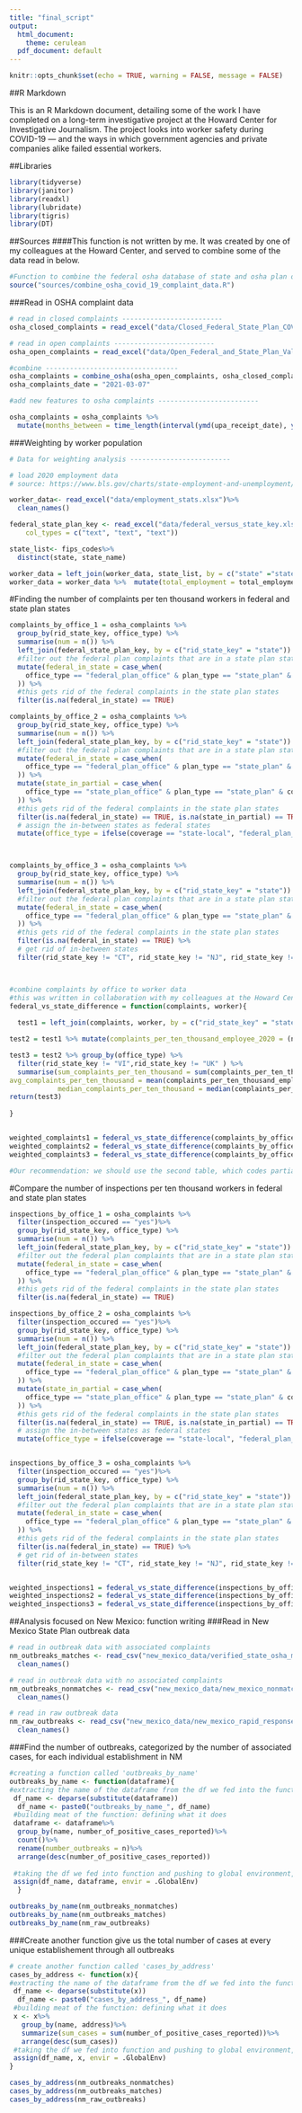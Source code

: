 ```yaml
---
title: "final_script"
output:
  html_document:
    theme: cerulean
  pdf_document: default
---
```


```r
knitr::opts_chunk$set(echo = TRUE, warning = FALSE, message = FALSE)
```

##R Markdown

This is an R Markdown document, detailing some of the work I have completed on a long-term investigative project at the Howard Center for Investigative Journalism. The project looks into worker safety during COVID-19 — and the ways in which government agencies and private companies alike failed essential workers. 

##Libraries
```r
library(tidyverse)
library(janitor)
library(readxl)
library(lubridate)
library(tigris)
library(DT)
```

##Sources
####This function is not written by me. It was created by one of my colleagues at the Howard Center, and served to combine some of the data read in below.

```r

#Function to combine the federal osha database of state and osha plan offices into one file
source("sources/combine_osha_covid_19_complaint_data.R")
```

###Read in OSHA complaint data
```r
# read in closed complaints -------------------------
osha_closed_complaints = read_excel("data/Closed_Federal_State_Plan_COVID-19_Complaints_Through_0307_2021.xlsx")

# read in open complaints -------------------------
osha_open_complaints = read_excel("data/Open_Federal_and_State_Plan_Valid_Covid-19_Complaints_through_0307_2021.xlsx")

#combine ---------------------------------
osha_complaints = combine_osha(osha_open_complaints, osha_closed_complaints)
osha_complaints_date = "2021-03-07"

#add new features to osha complaints -------------------------

osha_complaints = osha_complaints %>% 
  mutate(months_between = time_length(interval(ymd(upa_receipt_date), ymd(osha_complaints_date)), "month"))

```


###Weighting by worker population
```r
# Data for weighting analysis -------------------------

# load 2020 employment data
# source: https://www.bls.gov/charts/state-employment-and-unemployment/employment-by-state-bar.htm

worker_data<- read_excel("data/employment_stats.xlsx")%>%
  clean_names()

federal_state_plan_key <- read_excel("data/federal_versus_state_key.xlsx",
    col_types = c("text", "text", "text"))

state_list<- fips_codes%>%
  distinct(state, state_name)

worker_data = left_join(worker_data, state_list, by = c("state" ="state_name" ))
worker_data = worker_data %>%  mutate(total_employment = total_employment_thousands * 1000) 

```

#Finding the number of complaints per ten thousand workers in federal and state plan states 
```r
complaints_by_office_1 = osha_complaints %>% 
  group_by(rid_state_key, office_type) %>% 
  summarise(num = n()) %>% 
  left_join(federal_state_plan_key, by = c("rid_state_key" = "state")) %>% 
  #filter out the federal plan complaints that are in a state plan state
  mutate(federal_in_state = case_when(
    office_type == "federal_plan_office" & plan_type == "state_plan" & coverage == "private_state-local" ~ "remove"
  )) %>% 
  #this gets rid of the federal complaints in the state plan states
  filter(is.na(federal_in_state) == TRUE)

complaints_by_office_2 = osha_complaints %>% 
  group_by(rid_state_key, office_type) %>% 
  summarise(num = n()) %>% 
  left_join(federal_state_plan_key, by = c("rid_state_key" = "state")) %>% 
  #filter out the federal plan complaints that are in a state plan state
  mutate(federal_in_state = case_when(
    office_type == "federal_plan_office" & plan_type == "state_plan" & coverage == "private_state-local" ~ "remove"
  )) %>% 
  mutate(state_in_partial = case_when(
    office_type == "state_plan_office" & plan_type == "state_plan" & coverage == "state-local" ~ "remove"
  )) %>% 
  #this gets rid of the federal complaints in the state plan states
  filter(is.na(federal_in_state) == TRUE, is.na(state_in_partial) == TRUE) %>% 
  # assign the in-between states as federal states
  mutate(office_type = ifelse(coverage == "state-local", "federal_plan_office", office_type))



complaints_by_office_3 = osha_complaints %>%
  group_by(rid_state_key, office_type) %>% 
  summarise(num = n()) %>% 
  left_join(federal_state_plan_key, by = c("rid_state_key" = "state")) %>% 
  #filter out the federal plan complaints that are in a state plan state
  mutate(federal_in_state = case_when(
    office_type == "federal_plan_office" & plan_type == "state_plan" & coverage == "private_state-local" ~ "remove"
  )) %>% 
  #this gets rid of the federal complaints in the state plan states
  filter(is.na(federal_in_state) == TRUE) %>% 
  # get rid of in-between states 
  filter(rid_state_key != "CT", rid_state_key != "NJ", rid_state_key != "NY",rid_state_key != "ME", rid_state_key != "IL")



#combine complaints by office to worker data
#this was written in collaboration with my colleagues at the Howard Center for Investigative Journalism
federal_vs_state_difference = function(complaints, worker){
  
  test1 = left_join(complaints, worker, by = c("rid_state_key" = "state.y"))

test2 = test1 %>% mutate(complaints_per_ten_thousand_employee_2020 = (num/total_employment)*10000)

test3 = test2 %>% group_by(office_type) %>%
  filter(rid_state_key != "VI",rid_state_key != "UK" ) %>% 
  summarise(sum_complaints_per_ten_thousand = sum(complaints_per_ten_thousand_employee_2020),
avg_complaints_per_ten_thousand = mean(complaints_per_ten_thousand_employee_2020), 
            median_complaints_per_ten_thousand = median(complaints_per_ten_thousand_employee_2020))
return(test3)
  
}


weighted_complaints1 = federal_vs_state_difference(complaints_by_office_1, worker_data)#This just gets rid of federal complaints in state plan states, does nothing to partial plan states 
weighted_complaints2 = federal_vs_state_difference(complaints_by_office_2, worker_data) #This gets rid of federal complaints in state plan states and codes partials as federal plan states, also removes state plan complaints in partials
weighted_complaints3 = federal_vs_state_difference(complaints_by_office_3, worker_data)#This gets rid of federal complaints in state plan states and gets rid of partial states altogether

#Our recommendation: we should use the second table, which codes partials as federal plan and juices up federal numbers, with a sentence that says something like "In states where [these businesses] are covered by federal osha, there are seemingly less complaints per 10k workers"

```

#Compare the number of inspections per ten thousand workers in federal and state plan states 
```r
inspections_by_office_1 = osha_complaints %>% 
  filter(inspection_occured == "yes")%>%
  group_by(rid_state_key, office_type) %>% 
  summarise(num = n()) %>% 
  left_join(federal_state_plan_key, by = c("rid_state_key" = "state")) %>% 
  #filter out the federal plan complaints that are in a state plan state
  mutate(federal_in_state = case_when(
    office_type == "federal_plan_office" & plan_type == "state_plan" & coverage == "private_state-local" ~ "remove"
  )) %>% 
  #this gets rid of the federal complaints in the state plan states
  filter(is.na(federal_in_state) == TRUE)

inspections_by_office_2 = osha_complaints %>%
  filter(inspection_occured == "yes")%>%
  group_by(rid_state_key, office_type) %>% 
  summarise(num = n()) %>% 
  left_join(federal_state_plan_key, by = c("rid_state_key" = "state")) %>% 
  #filter out the federal plan complaints that are in a state plan state
  mutate(federal_in_state = case_when(
    office_type == "federal_plan_office" & plan_type == "state_plan" & coverage == "private_state-local" ~ "remove"
  )) %>% 
  mutate(state_in_partial = case_when(
    office_type == "state_plan_office" & plan_type == "state_plan" & coverage == "state-local" ~ "remove"
  )) %>% 
  #this gets rid of the federal complaints in the state plan states
  filter(is.na(federal_in_state) == TRUE, is.na(state_in_partial) == TRUE) %>% 
  # assign the in-between states as federal states
  mutate(office_type = ifelse(coverage == "state-local", "federal_plan_office", office_type))


inspections_by_office_3 = osha_complaints %>%
  filter(inspection_occured == "yes")%>%
  group_by(rid_state_key, office_type) %>% 
  summarise(num = n()) %>% 
  left_join(federal_state_plan_key, by = c("rid_state_key" = "state")) %>% 
  #filter out the federal plan complaints that are in a state plan state
  mutate(federal_in_state = case_when(
    office_type == "federal_plan_office" & plan_type == "state_plan" & coverage == "private_state-local" ~ "remove"
  )) %>% 
  #this gets rid of the federal complaints in the state plan states
  filter(is.na(federal_in_state) == TRUE) %>% 
  # get rid of in-between states 
  filter(rid_state_key != "CT", rid_state_key != "NJ", rid_state_key != "NY",rid_state_key != "ME", rid_state_key != "IL")


weighted_inspections1 = federal_vs_state_difference(inspections_by_office_1, worker_data)#This just gets rid of federal complaints in state plan states, does nothing to partial plan states 
weighted_inspections2 = federal_vs_state_difference(inspections_by_office_2, worker_data) #This gets rid of federal complaints in state plan states and codes partials as federal plan states
weighted_inspections3 = federal_vs_state_difference(inspections_by_office_3, worker_data)##This gets rid of federal complaints in state plan states and gets rid of partial states altogether

```


##Analysis focused on New Mexico: function writing 
###Read in New Mexico State Plan outbreak data 
```r

# read in outbreak data with associated complaints 
nm_outbreaks_matches <- read_csv("new_mexico_data/verified_state_osha_matches_new_mexico.csv")%>%
  clean_names()

# read in outbreak data with no associated complaints 
nm_outbreaks_nonmatches <- read_csv("new_mexico_data/new_mexico_nonmatches.csv")%>%
  clean_names()

# read in raw outbreak data
nm_raw_outbreaks <- read_csv("new_mexico_data/new_mexico_rapid_responses_all.csv")%>%
  clean_names()

```

###Find the number of outbreaks, categorized by the number of associated cases, for each individual establishment in NM
```r

#creating a function called 'outbreaks_by_name'
outbreaks_by_name <- function(dataframe){
#extracting the name of the dataframe from the df we fed into the function
 df_name <- deparse(substitute(dataframe))
  df_name <- paste0("outbreaks_by_name_", df_name)
 #building meat of the function: defining what it does
 dataframe <- dataframe%>%
  group_by(name, number_of_positive_cases_reported)%>%
  count()%>%
  rename(number_outbreaks = n)%>%
  arrange(desc(number_of_positive_cases_reported))
  
 #taking the df we fed into function and pushing to global environment, and the name we give it in GE is the value we created in df_name 
 assign(df_name, dataframe, envir = .GlobalEnv)
  }

outbreaks_by_name(nm_outbreaks_nonmatches)
outbreaks_by_name(nm_outbreaks_matches)
outbreaks_by_name(nm_raw_outbreaks)

```

###Create another function give us the total number of cases at every unique establishement through all outbreaks 
```r
# create another function called 'cases_by_address'
cases_by_address <- function(x){
#extracting the name of the dataframe from the df we fed into the function
 df_name <- deparse(substitute(x))
  df_name <- paste0("cases_by_address_", df_name)
 #building meat of the function: defining what it does
 x <- x%>%
   group_by(name, address)%>%
   summarize(sum_cases = sum(number_of_positive_cases_reported))%>%
   arrange(desc(sum_cases))
 #taking the df we fed into function and pushing to global environment, and the name we give it in GE is the value we created in df_name 
 assign(df_name, x, envir = .GlobalEnv)
}

cases_by_address(nm_outbreaks_nonmatches)
cases_by_address(nm_outbreaks_matches)
cases_by_address(nm_raw_outbreaks)

```
